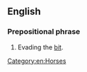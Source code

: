 ==English==

===Prepositional phrase===
{{en-PP|[[behind]] the [[bit]]}}

# {{context|idiomatic|of a horse}} Evading the [[bit]].

[[Category:en:Horses]]